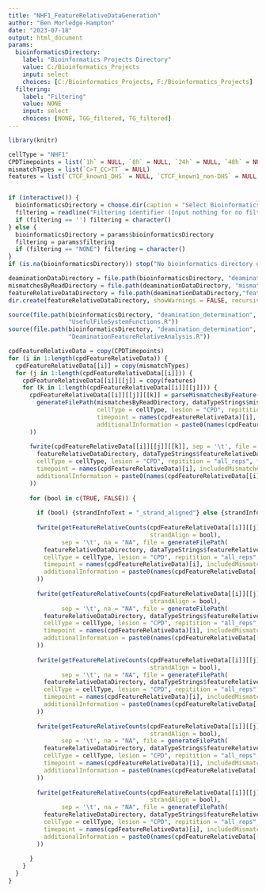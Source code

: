 ```yaml
---
title: "NHF1_FeatureRelativeDataGeneration"
author: "Ben Morledge-Hampton"
date: "2023-07-18"
output: html_document
params:
  bioinformaticsDirectory:
    label: "Bioinformatics Projects Directory"
    value: C:/Bioinformatics_Projects
    input: select
    choices: [C:/Bioinformatics_Projects, F:/Bioinformatics_Projects]
  filtering:
    label: "Filtering"
    value: NONE
    input: select
    choices: [NONE, TGG_filtered, TG_filtered]
---
```



```r
library(knitr)

cellType = "NHF1"
CPDTimepoints = list(`1h` = NULL, `8h` = NULL, `24h` = NULL, `48h` = NULL)
mismatchTypes = list(`C>T_CC>TT` = NULL)
features = list(`CTCF_known1_DHS` = NULL, `CTCF_known1_non-DHS` = NULL, `hg19_mnase_all` = NULL)


if (interactive()) {
  bioinformaticsDirectory = choose.dir(caption = "Select Bioinformatics_Projects Directory")
  filtering = readline("Filtering identifier (Input nothing for no filtering):")
  if (filtering == '') filtering = character()
} else {
  bioinformaticsDirectory = params$bioinformaticsDirectory
  filtering = params$filtering
  if (filtering == "NONE") filtering = character()
}
if (is.na(bioinformaticsDirectory)) stop("No bioinformatics directory given.")

deaminationDataDirectory = file.path(bioinformaticsDirectory, "deamination_determination", "data", cellType)
mismatchesByReadDirectory = file.path(deaminationDataDirectory, "mismatches_by_read")
featureRelativeDataDirectory = file.path(deaminationDataDirectory,"feature_relative_analysis")
dir.create(featureRelativeDataDirectory, showWarnings = FALSE, recursive = TRUE)
```


```r
source(file.path(bioinformaticsDirectory, "deamination_determination", 'R',
                 "UsefulFileSystemFunctions.R"))
source(file.path(bioinformaticsDirectory, "deamination_determination", 'R',
                 "DeaminationFeatureRelativeAnalysis.R"))
```


```r
cpdFeatureRelativeData = copy(CPDTimepoints)
for (i in 1:length(cpdFeatureRelativeData)) {
  cpdFeatureRelativeData[[i]] = copy(mismatchTypes)
  for (j in 1:length(cpdFeatureRelativeData[[i]])) {
    cpdFeatureRelativeData[[i]][[j]] = copy(features)
    for (k in 1:length(cpdFeatureRelativeData[[i]][[j]])) {
      cpdFeatureRelativeData[[i]][[j]][[k]] = parseMismatchesByFeature(fread(
        generateFilePath(mismatchesByReadDirectory, dataTypeStrings$mismatchesByReadRelationFormatted, ".bed",
                         cellType = cellType, lesion = "CPD", repitition = "all_reps", filtering = filtering,
                         timepoint = names(cpdFeatureRelativeData)[i], includedMismatches = names(cpdFeatureRelativeData[[i]])[j],
                         additionalInformation = paste0(names(cpdFeatureRelativeData[[i]][[j]])[k],"_related"))
      ))
      
      fwrite(cpdFeatureRelativeData[[i]][[j]][[k]], sep = '\t', file = generateFilePath(
        featureRelativeDataDirectory, dataTypeStrings$featureRelativeData, ".tsv",
        cellType = cellType, lesion = "CPD", repitition = "all_reps", filtering = filtering,
        timepoint = names(cpdFeatureRelativeData)[i], includedMismatches = names(cpdFeatureRelativeData[[i]])[j],
        additionalInformation = paste0(names(cpdFeatureRelativeData[[i]][[j]])[k],"_related")
      ))
      
      for (bool in c(TRUE, FALSE)) {
        
        if (bool) {strandInfoText = "_strand_aligned"} else {strandInfoText = ""}
        
        fwrite(getFeatureRelativeCounts(cpdFeatureRelativeData[[i]][[j]][[k]], dataType = FEATURE_RELATIVE_POSITION,
                                        strandAlign = bool),
               sep = '\t', na = "NA", file = generateFilePath(
          featureRelativeDataDirectory, dataTypeStrings$featureRelativePositionCounts, ".tsv",
          cellType = cellType, lesion = "CPD", repitition = "all_reps", filtering = filtering,
          timepoint = names(cpdFeatureRelativeData)[i], includedMismatches = names(cpdFeatureRelativeData[[i]])[j],
          additionalInformation = paste0(names(cpdFeatureRelativeData[[i]][[j]])[k],"_related",strandInfoText)
        ))
        
        fwrite(getFeatureRelativeCounts(cpdFeatureRelativeData[[i]][[j]][[k]], dataType = FEATURE_RELATIVE_THREE_PRIME_CUT_SITE,
                                        strandAlign = bool),
               sep = '\t', na = "NA", file = generateFilePath(
          featureRelativeDataDirectory, dataTypeStrings$featureRelativeCutSiteCounts, ".tsv", strandPolarity = THREE_PRIME,
          cellType = cellType, lesion = "CPD", repitition = "all_reps", filtering = filtering,
          timepoint = names(cpdFeatureRelativeData)[i], includedMismatches = names(cpdFeatureRelativeData[[i]])[j],
          additionalInformation = paste0(names(cpdFeatureRelativeData[[i]][[j]])[k],"_related",strandInfoText)
        ))
        
        fwrite(getFeatureRelativeCounts(cpdFeatureRelativeData[[i]][[j]][[k]], dataType = FEATURE_RELATIVE_FIVE_PRIME_CUT_SITE,
                                        strandAlign = bool),
               sep = '\t', na = "NA", file = generateFilePath(
          featureRelativeDataDirectory, dataTypeStrings$featureRelativeCutSiteCounts, ".tsv", strandPolarity = FIVE_PRIME,
          cellType = cellType, lesion = "CPD", repitition = "all_reps", filtering = filtering,
          timepoint = names(cpdFeatureRelativeData)[i], includedMismatches = names(cpdFeatureRelativeData[[i]])[j],
          additionalInformation = paste0(names(cpdFeatureRelativeData[[i]][[j]])[k],"_related",strandInfoText)
        ))
        
        fwrite(getFeatureRelativeCounts(cpdFeatureRelativeData[[i]][[j]][[k]], dataType = MEAN_THREE_PRIME_CUT_SITE_DISTANCE,
                                        strandAlign = bool),
               sep = '\t', na = "NA", file = generateFilePath(
          featureRelativeDataDirectory, dataTypeStrings$featureRelativeMeanCutSiteDistance, ".tsv", strandPolarity = THREE_PRIME,
          cellType = cellType, lesion = "CPD", repitition = "all_reps", filtering = filtering,
          timepoint = names(cpdFeatureRelativeData)[i], includedMismatches = names(cpdFeatureRelativeData[[i]])[j],
          additionalInformation = paste0(names(cpdFeatureRelativeData[[i]][[j]])[k],"_related",strandInfoText)
        ))
        
        fwrite(getFeatureRelativeCounts(cpdFeatureRelativeData[[i]][[j]][[k]], dataType = MEAN_FIVE_PRIME_CUT_SITE_DISTANCE,
                                        strandAlign = bool),
               sep = '\t', na = "NA", file = generateFilePath(
          featureRelativeDataDirectory, dataTypeStrings$featureRelativeMeanCutSiteDistance, ".tsv", strandPolarity = FIVE_PRIME,
          cellType = cellType, lesion = "CPD", repitition = "all_reps", filtering = filtering,
          timepoint = names(cpdFeatureRelativeData)[i], includedMismatches = names(cpdFeatureRelativeData[[i]])[j],
          additionalInformation = paste0(names(cpdFeatureRelativeData[[i]][[j]])[k],"_related",strandInfoText)
        ))
        
      }
    }
  }
}

```
